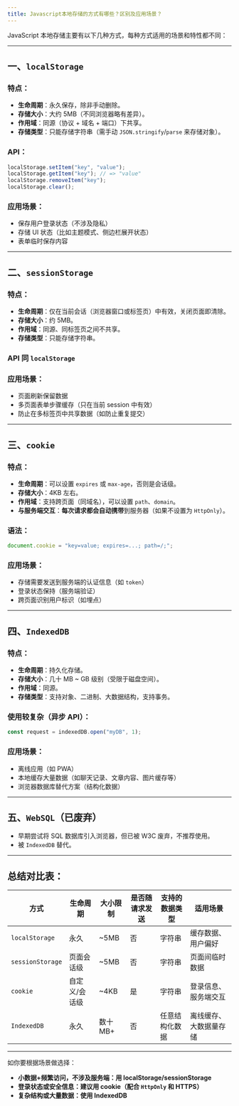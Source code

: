 ```yaml
---
title: Javascript本地存储的方式有哪些？区别及应用场景？
---
```


JavaScript 本地存储主要有以下几种方式，每种方式适用的场景和特性都不同：

---

## 一、`localStorage`

### 特点：

* **生命周期**：永久保存，除非手动删除。
* **存储大小**：大约 5MB（不同浏览器略有差异）。
* **作用域**：同源（协议 + 域名 + 端口）下共享。
* **存储类型**：只能存储字符串（需手动 `JSON.stringify`/`parse` 来存储对象）。

### API：

```js
localStorage.setItem("key", "value");
localStorage.getItem("key"); // => "value"
localStorage.removeItem("key");
localStorage.clear();
```

### 应用场景：

* 保存用户登录状态（不涉及隐私）
* 存储 UI 状态（比如主题模式、侧边栏展开状态）
* 表单临时保存内容

---

## 二、`sessionStorage`

### 特点：

* **生命周期**：仅在当前会话（浏览器窗口或标签页）中有效，关闭页面即清除。
* **存储大小**：约 5MB。
* **作用域**：同源、同标签页之间不共享。
* **存储类型**：只能存储字符串。

### API 同 `localStorage`

### 应用场景：

* 页面刷新保留数据
* 多页面表单步骤缓存（只在当前 session 中有效）
* 防止在多标签页中共享数据（如防止重复提交）

---

## 三、`cookie`

### 特点：

* **生命周期**：可以设置 `expires` 或 `max-age`，否则是会话级。
* **存储大小**：4KB 左右。
* **作用域**：支持跨页面（同域名），可以设置 `path`、`domain`。
* **与服务端交互**：**每次请求都会自动携带**到服务器（如果不设置为 `HttpOnly`）。

### 语法：

```js
document.cookie = "key=value; expires=...; path=/;";
```

### 应用场景：

* 存储需要发送到服务端的认证信息（如 `token`）
* 登录状态保持（服务端验证）
* 跨页面识别用户标识（如埋点）

---

## 四、`IndexedDB`

### 特点：

* **生命周期**：持久化存储。
* **存储大小**：几十 MB \~ GB 级别（受限于磁盘空间）。
* **作用域**：同源。
* **存储类型**：支持对象、二进制、大数据结构，支持事务。

### 使用较复杂（异步 API）：

```js
const request = indexedDB.open("myDB", 1);
```

### 应用场景：

* 离线应用（如 PWA）
* 本地缓存大量数据（如聊天记录、文章内容、图片缓存等）
* 浏览器数据库替代方案（结构化数据）

---

## 五、`WebSQL`（已废弃）

* 早期尝试将 SQL 数据库引入浏览器，但已被 W3C 废弃，不推荐使用。
* 被 `IndexedDB` 替代。

---

## 总结对比表：

| 方式               | 生命周期    | 大小限制  | 是否随请求发送 | 支持的数据类型 | 适用场景        |
| ---------------- | ------- | ----- | ------- | ------- | ----------- |
| `localStorage`   | 永久      | \~5MB | 否       | 字符串     | 缓存数据、用户偏好   |
| `sessionStorage` | 页面会话级   | \~5MB | 否       | 字符串     | 页面间临时数据     |
| `cookie`         | 自定义/会话级 | \~4KB | 是       | 字符串     | 登录信息、服务端交互  |
| `IndexedDB`      | 永久      | 数十MB+ | 否       | 任意结构化数据 | 离线缓存、大数据量存储 |

---

如你要根据场景做选择：

* **小数据+频繁访问，不涉及服务端：用 localStorage/sessionStorage**
* **登录状态或安全信息：建议用 cookie（配合 `HttpOnly` 和 HTTPS）**
* **复杂结构或大量数据：使用 IndexedDB**

